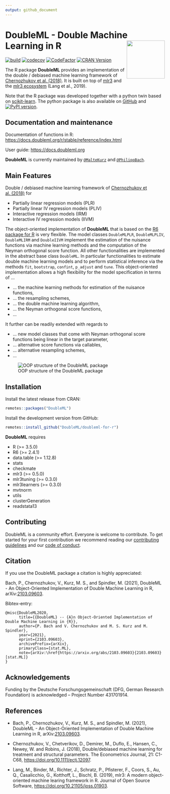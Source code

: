 ```yaml
---
output: github_document
---
```


<!-- README.md is generated from README.Rmd. Please edit that file -->

# DoubleML - Double Machine Learning in R <a href="https://docs.doubleml.org"><img src="man/figures/logo.png" align="right" width = "120" /></a>


[![build](https://github.com/DoubleML/doubleml-for-r/workflows/build/badge.svg)](https://github.com/DoubleML/doubleml-for-r/actions?query=workflow%3Abuild)
[![codecov](https://codecov.io/gh/DoubleML/doubleml-for-r/branch/master/graph/badge.svg?token=C5aiyo2MVL)](https://app.codecov.io/gh/DoubleML/doubleml-for-r/)
[![CodeFactor](https://www.codefactor.io/repository/github/doubleml/doubleml-for-r/badge)](https://www.codefactor.io/repository/github/doubleml/doubleml-for-r)
[![CRAN Version](https://www.r-pkg.org/badges/version/DoubleML)](https://cran.r-project.org/package=DoubleML)

The R package **DoubleML** provides an implementation of the double / debiased machine learning framework of [Chernozhukov et al. (2018)](https://arxiv.org/abs/1608.00060). It is built on top of [mlr3](https://mlr3.mlr-org.com/) and the [mlr3 ecosystem](https://github.com/mlr-org/mlr3/wiki/Extension-Packages) (Lang et al., 2019). 

Note that the R package was developed together with a python twin based on [scikit-learn](https://scikit-learn.org/). The python package is also available on [GitHub](https://github.com/DoubleML/doubleml-for-py) and [![PyPI version](https://badge.fury.io/py/DoubleML.svg)](https://badge.fury.io/py/DoubleML). 

## Documentation and maintenance 

Documentation of functions in R: [https://docs.doubleml.org/r/stable/reference/index.html](https://docs.doubleml.org/r/stable/reference/index.html)

User guide: [https://docs.doubleml.org](https://docs.doubleml.org)

**DoubleML** is currently maintained by [`@MalteKurz`](https://github.com/MalteKurz) and [`@PhilippBach`](https://github.com/PhilippBach). 

## Main Features

Double / debiased machine learning framework of [Chernozhukov et al. (2018)](https://arxiv.org/abs/1608.00060) for 

* Partially linear regression models (PLR)
* Partially linear IV regression models (PLIV)
* Interactive regression models (IRM)
* Interactive IV regression models (IIVM)


The object-oriented implementation of **DoubleML** that is based on the [R6 package for R](https://r6.r-lib.org/) is very flexible. The model classes `DoubleMLPLR`, `DoubleMLPLIV`, `DoubleMLIRM` and `DoubleIIVM` implement the estimation of the nuisance functions via machine learning methods and the computation of the Neyman orthogonal score function. All other functionalities are implemented in the abstract base class `DoubleML`. In particular functionalities to estimate double machine learning models and to perform statistical inference via the methods `fit`, `bootstrap`, `confint`, `p_adjust` and `tune`. This object-oriented implementation allows a high flexibility for the model specification in terms of ...

* ... the machine learning methods for estimation of the nuisance functions,
* ... the resampling schemes,
* ... the double machine learning algorithm,
* ... the Neyman orthogonal score functions,
* ...

It further can be readily extended with regards to

* ... new model classes that come with Neyman orthogonal score functions being linear in the target parameter,
* ... alternative score functions via callables,
* ... alternative resampling schemes,
* ...

![OOP structure of the DoubleML package](man/figures/oop.svg?raw=true)

## Installation 

Install the latest release from CRAN:

```r
remotes::packages("DoubleML")
```

Install the development version from GitHub:

```r
remotes::install_github("DoubleML/doubleml-for-r")
```

**DoubleML** requires 

* R (>= 3.5.0)
* R6 (>= 2.4.1)
* data.table (>= 1.12.8)
* stats
* checkmate
* mlr3 (>= 0.5.0)
* mlr3tuning (>= 0.3.0)
* mlr3learners (>= 0.3.0)
* mvtnorm
* utils
* clusterGeneration
* readstata13

## Contributing
DoubleML is a community effort.
Everyone is welcome to contribute.
To get started for your first contribution we recommend reading our
[contributing guidelines](https://github.com/DoubleML/doubleml-for-r/blob/master/CONTRIBUTING.md)
and our
[code of conduct](https://github.com/DoubleML/doubleml-for-r/blob/master/CODE_OF_CONDUCT.md).

## Citation

If you use the DoubleML package a citation is highly appreciated:

Bach, P., Chernozhukov, V., Kurz, M. S., and Spindler, M. (2021),
DoubleML - An Object-Oriented Implementation of Double Machine Learning in R,
arXiv:[2103.09603](https://arxiv.org/abs/2103.09603). 

Bibtex-entry:

```
@misc{DoubleML2020,
      title={{DoubleML} -- {A}n Object-Oriented Implementation of Double Machine Learning in {R}}, 
      author={P. Bach and V. Chernozhukov and M. S. Kurz and M. Spindler},
      year={2021},
      eprint={2103.09603},
      archivePrefix={arXiv},
      primaryClass={stat.ML},
      note={arXiv:\href{https://arxiv.org/abs/2103.09603}{2103.09603} [stat.ML]}
}
```

## Acknowledgements

Funding by the Deutsche Forschungsgemeinschaft (DFG, German Research
Foundation) is acknowledged – Project Number 431701914.

## References

* Bach, P., Chernozhukov, V., Kurz, M. S., and Spindler, M. (2021), DoubleML - An Object-Oriented Implementation of Double Machine Learning in R, arXiv:[2103.09603](https://arxiv.org/abs/2103.09603). 

* Chernozhukov, V., Chetverikov, D., Demirer, M., Duflo, E., Hansen, C., Newey, W. and Robins, J. (2018), Double/debiased machine learning for treatment and structural parameters. The Econometrics Journal, 21: C1-C68, <https://doi.org/10.1111/ectj.12097>.

* Lang, M., Binder, M., Richter, J., Schratz, P., Pfisterer, F., Coors, S., Au, Q., Casalicchio, G., Kotthoff, L., Bischl, B. (2019), mlr3: A modern object-oriented machine learing framework in R. Journal of Open Source Software, <https://doi.org/10.21105/joss.01903>.
